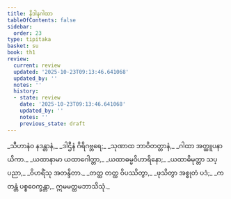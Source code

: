 ```yaml
---
title: နိဒါနဂါထာ
tableOfContents: false
sidebar:
  order: 23
type: tipitaka
basket: su
book: th1
review:
  current: review
  updated: '2025-10-23T09:13:46.641068'
  updated_by: ''
  notes: ''
  history:
  - state: review
    date: '2025-10-23T09:13:46.641068'
    updated_by: ''
    notes: ''
    previous_state: draft
---
```



<ReviewStatus review={frontmatter.review} showDetails={true} />

<HypothesisAnnotation frontmatter={frontmatter} />

<DynamicBreadcrumb />

<Division number="814" book="th1" e="ch" v="19" p="329">

<Paragraph number="2" type="verses" book="th1">
_သီဟာနံဝ နဒန္တာနံ,_  
_ဒါဌီနံ ဂိရိဂဗ္ဘရေ;_  
_သုဏာထ ဘာဝိတတ္တာနံ,_  
_ဂါထာ အတ္ထူပနာယိကာ._  

</Paragraph>

<Paragraph number="3" type="verses" book="th1">
_ယထာနာမာ ယထာဂေါတ္တာ,_  
_ယထာဓမ္မဝိဟာရိနော;_  
_ယထာဓိမုတ္တာ သပ္ပညာ,_  
_ဝိဟရိံသု အတန္ဒိတာ._  

</Paragraph>

<Paragraph number="4" type="verses" book="th1">
_တတ္ထ တတ္ထ ဝိပဿိတွာ,_  
_ဖုသိတွာ အစ္စုတံ ပဒံ;_  
_ကတန္တံ ပစ္စဝေက္ခန္တာ,_  
ဣမမတ္ထမဘာသိသုံ._
</Paragraph>
</Division>